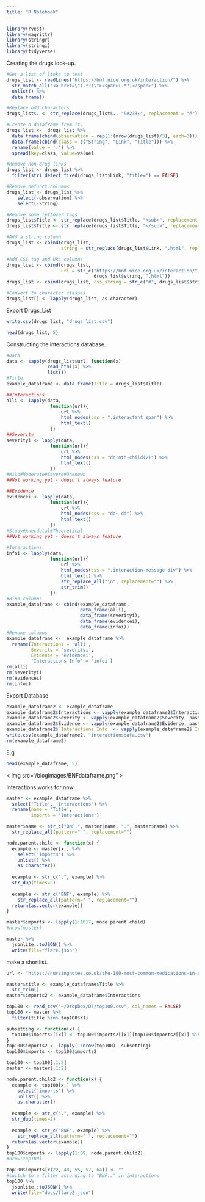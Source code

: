 ```yaml
---
title: "R Notebook"
---
```


```r
library(rvest)
library(magrittr)
library(stringr)
library(stringi)
library(tidyverse)
```

Creating the drugs look-up.
```r
#Get a list of links to test
drugs_list <- readLines("https://bnf.nice.org.uk/interaction/") %>%
  str_match_all("<a href=\"(.*?)\"><span>(.*?)</span>") %>%
  unlist() %>%
  data.frame()

#Replace odd characters
drugs_list$. <- str_replace(drugs_list$., "&#233;", replacement = "é")

#Create a dataframe from it.
drugs_list <-  drugs_list %>%
  data.frame(cbind(observation = rep(1:(nrow(drugs_list)/3), each=3))) %>%
  data.frame(cbind(class = c("String", "Link", "Title"))) %>%
  rename(value = '.') %>%
  spread(key=class, value=value)

#Remove non-drug links
drugs_list <- drugs_list %>%
  filter(stri_detect_fixed(drugs_list$Link, "title=") == FALSE)

#Remove defunct columns
drugs_list <- drugs_list %>%
    select(-observation) %>%
    select(-String)

#Remove some leftover tags
drugs_list$Title <- str_replace(drugs_list$Title, "<sub>", replacement = "")
drugs_list$Title <- str_replace(drugs_list$Title, "</sub>", replacement = "")

#Add a string column
drugs_list <- cbind(drugs_list, 
                    string = str_replace(drugs_list$Link, ".html", replacement = ""))

#Add CSS tag and URL columns
drugs_list <- cbind(drugs_list, 
                    url = str_c("https://bnf.nice.org.uk/interaction/", 
                                drugs_list$string, ".html"))
drugs_list <- cbind(drugs_list, css_string = str_c("#", drugs_list$string, " .interactant span"))

#Convert to character classes
drugs_list[] <- lapply(drugs_list, as.character)
```

Export Drugs_List
```r
write.csv(drugs_list, "drugs_list.csv")
```

```r
head(drugs_list, 5)
```

Constructing the interactions database.
```r
#Data
data <- sapply(drugs_list$url, function(x)
               read_html(x) %>%
               list())
#Title
example_dataframe <- data.frame(Title = drugs_list$Title)

##Interactions
alli <- lapply(data,
                function(url){
                    url %>% 
                    html_nodes(css = ".interactant span") %>%
                    html_text()
                })
##Severity
severityi <- lapply(data,
                function(url){
                    url %>% 
                    html_nodes(css = "dd:nth-child(2)") %>%
                    html_text()
                })
#Mild#Moderate#Severe#Unknown
##Not working yet - doesn't always feature

##Evidence
evidencei <- lapply(data,
                function(url){
                    url %>% 
                    html_nodes(css = "dd~ dd") %>%
                    html_text()
                })
#Study#Anecdotal#Theoretical
##Not working yet - doesn't always feature

#Interactions
infoi <- lapply(data,
                function(url){
                    url %>% 
                    html_nodes(css = ".interaction-message div") %>%
                    html_text() %>%
                    str_replace_all("\n", replacement="") %>%
                    str_trim()
                })
#Bind columns
example_dataframe <- cbind(example_dataframe, 
                           data_frame(alli), 
                           data_frame(severityi),
                           data_frame(evidencei),
                           data_frame(infoi))
#Rename columns
example_dataframe <-  example_dataframe %>%
  rename(Interactions = 'alli',
         Severity = 'severityi', 
         Evidence = 'evidencei',
         'Interactions Info' = 'infoi')
rm(alli)
rm(severityi)
rm(evidencei)
rm(infoi)
```

Export Database
```r
example_dataframe2 <- example_dataframe
example_dataframe2$Interactions <- vapply(example_dataframe2$Interactions, paste, collapse = ", ", character(1L))
example_dataframe2$Severity <- vapply(example_dataframe2$Severity, paste, collapse = ", ", character(1L))
example_dataframe2$Evidence <- vapply(example_dataframe2$Evidence, paste, collapse = ", ", character(1L))
example_dataframe2$`Interactions Info` <- vapply(example_dataframe2$`Interactions Info`, paste, collapse = ", ", character(1L))
write.csv(example_dataframe2, "interactionsdata.csv")
rm(example_dataframe2)
```

E.g 
```r
head(example_dataframe, 5)
```

< img src="/blogimages/BNFdataframe.png" > 

Interactions works for now.
```r
master <- example_dataframe %>%
  select('Title', 'Interactions') %>%
  rename(name = 'Title',
         imports = 'Interactions')

master$name <- str_c("BNF.", master$name, ".", master$name) %>%
  str_replace_all(pattern=" ", replacement="")

node.parent.child <- function(x) {
  example <- master[x,] %>%
    select('imports') %>%
    unlist() %>%
    as.character() 
  
  example <- str_c(".", example) %>%
  str_dup(times=2)
  
  example <- str_c("BNF", example) %>%
    str_replace_all(pattern=" ", replacement="")
  return(as.vector(example))
}

master$imports <- lapply(1:1017, node.parent.child) 
#nrow(master)
```

```r
master %>%
  jsonlite::toJSON() %>%
  write(file="flare.json")
```

make a shortlist.

```r
url <- "https://nursingnotes.co.uk/the-100-most-common-medications-in-uk-hospitals/"

master$title <- example_dataframe$Title %>%
  str_trim()
master$imports2 <- example_dataframe$Interactions
```
 
```r
top100 <- read_csv("~/Dropbox/D3/top100.csv", col_names = FALSE)
top100 <- master %>%
  filter(title %in% top100$X1)
```

```r
subsetting <- function(x) {
  top100$imports2[[x]] <- top100$imports2[[x]][top100$imports2[[x]] %in% top100$title == TRUE]
}
top100$imports2 <- lapply(1:nrow(top100), subsetting) 
top100$imports <- top100$imports2 

top100 <- top100[,1:2]
master <- master[,1:2]
```

```r
node.parent.child2 <- function(x) {
  example <- top100[x,] %>%
    select('imports') %>%
    unlist() %>%
    as.character()
  
  example <- str_c(".", example) %>%
  str_dup(times=2)
  
  example <- str_c("BNF", example) %>%
    str_replace_all(pattern=" ", replacement="")
  return(as.vector(example))
}
top100$imports <- lapply(1:89, node.parent.child2)
#nrow(top100)
```

```r
top100$imports[c(22, 48, 55, 57, 64)] <- ""
#switch to a filter according to "BNF.." in interactions
top100 %>%
  jsonlite::toJSON() %>%
  write(file="docs/flare2.json")
```

